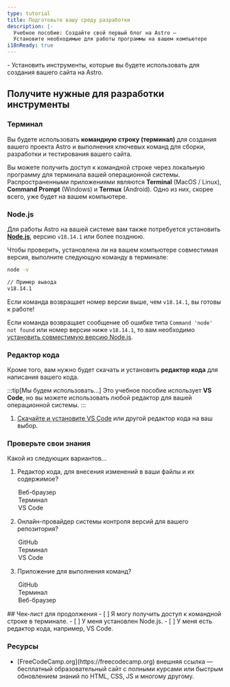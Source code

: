 ```yaml
---
type: tutorial
title: Подготовьте вашу среду разработки
description: |-
  Учебное пособие: Создайте свой первый блог на Astro —
  Установите необходимые для работы программы на вашем компьютере
i18nReady: true
---
```



<PreCheck>
 - Установить инструменты, которые вы будете использовать для создания вашего сайта на Astro.
</PreCheck>

## Получите нужные для разработки инструменты

### Терминал

Вы будете использовать **командную строку (терминал)** для создания вашего проекта Astro и выполнения ключевых команд для сборки, разработки и тестирования вашего сайта.

Вы можете получить доступ к командной строке через локальную программу для терминала вашей операционной системы. Распространенными приложениями являются **Terminal** (MacOS / Linux), **Command Prompt** (Windows) и **Termux** (Android). Одно из них, скорее всего, уже будет на вашем компьютере.

### Node.js

Для работы Astro на вашей системе вам также потребуется установить [**Node.js**](https://nodejs.org/ru/), версию `v18.14.1` или более позднюю.

Чтобы проверить, установлена ли на вашем компьютере совместимая версия, выполните следующую команду в терминале:

```sh
node -v

// Пример вывода
v18.14.1
```

Если команда возвращает номер версии выше, чем `v18.14.1`, вы готовы к работе!

Если команда возвращает сообщение об ошибке типа `Command 'node' not found` или номер версии ниже `v18.14.1`, то вам необходимо [установить совместимую версию Node.js](https://docs.npmjs.com/downloading-and-installing-node-js-and-npm).

### Редактор кода

Кроме того, вам нужно будет скачать и установить **редактор кода** для написания вашего кода.

:::tip[Мы будем использовать...]
Это учебное пособие использует **VS Code**, но вы можете использовать любой редактор для вашей операционной системы.
:::

1. [Скачайте и установите VS Code](https://code.visualstudio.com/#alt-downloads) или другой редактор кода на ваш выбор.




<Box icon="question-mark">

### Проверьте свои знания

Какой из следующих вариантов...
1. Редактор кода, для внесения изменений в ваши файлы и их содержимое?

    <MultipleChoice>
      <Option>
        Веб-браузер
      </Option>
      <Option>
        Терминал
      </Option>
      <Option isCorrect>
        VS Code
      </Option>
    </MultipleChoice>

2. Онлайн-провайдер системы контроля версий для вашего репозитория?

    <MultipleChoice>
      <Option isCorrect>
        GitHub
      </Option>
      <Option>
        Терминал
      </Option>
      <Option>
        VS Code
      </Option>
    </MultipleChoice>

3. Приложение для выполнения команд?
    <MultipleChoice>
      <Option>
        GitHub
      </Option>
      <Option isCorrect>
        Терминал
      </Option>
      <Option>
        Веб-браузер
      </Option>
    </MultipleChoice>

</Box>

<Box icon="check-list">
## Чек-лист для продолжения

<Checklist>
- [ ] Я могу получить доступ к командной строке в терминале.
- [ ] У меня установлен Node.js.
- [ ] У меня есть редактор кода, например, VS Code.
</Checklist>
</Box>


### Ресурсы

- <p>[FreeCodeCamp.org](https://freecodecamp.org) <Badge>внешняя ссылка</Badge> — бесплатный образовательный сайт с полными курсами или быстрым обновлением знаний по HTML, CSS, JS и многому другому.</p>